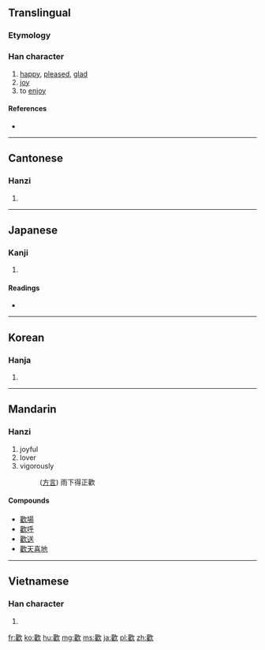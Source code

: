 {{also|歓|欢|驩}}
==Translingual==

===Etymology===
{{Han compound|雚|欠|c1=p|c2=s|ls=psc}}

===Han character===
{{Han char|rn=76|rad=欠|as=18|sn=22|four=4728<sub>2</sub>|canj=廿土弓人 (TGNO)}}

# [[happy]], [[pleased]], [[glad]]
# [[joy]]
# to [[enjoy]]

====References====
* {{Han ref|kx=0573.120|dkj=16242|dj=0961.120|hdz=32153.170|uh=6B61|ud=27489|bh=C577|bd=50551}}

----

==Cantonese==

===Hanzi===
{{yue-hanzi|jyut=|y=fun1|sim=欢}}

# {{defn|lang=yue|sort=欠18}}

----

==Japanese==

===Kanji===
{{ja-kanji|grade=|rs=欠18}}

# {{defn|lang=ja|sort=欠18}}

====Readings====
* {{ja-readings|on=カン (kan)|kun=[[よろこぶ]] (yorokobu)}}

----

==Korean==

===Hanja===
{{ko-hanja|hangeul=환|eumhun=|rv=hwan|mr=hwan|y=hwan}}

# {{defn|lang=ko|sort=欠18}}

----

==Mandarin==

===Hanzi===
{{cmn-hanzi|sim=欢|pin=[[huān]] ([[huan1]])|wg=huan<sup>1</sup>}}

# joyful
#lover
#vigorously
#:([[方言]]) 雨下得正歡
====Compounds====
* [[歡場]]
* [[歡呼]]
* [[歡送]]
* [[歡天喜地]]

----

==Vietnamese==

===Han character===
{{vi-hantu|[[hoan]], [[hoen]]|rs=欠18}}

# {{defn|lang=vi|sort=欠18}}

[[fr:歡]]
[[ko:歡]]
[[hu:歡]]
[[mg:歡]]
[[ms:歡]]
[[ja:歡]]
[[pl:歡]]
[[zh:歡]]
